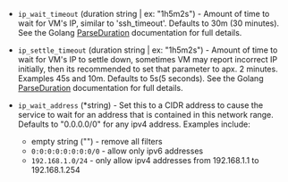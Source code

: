 <!-- Code generated from the comments of the WaitIpConfig struct in builder/vsphere/common/step_wait_for_ip.go; DO NOT EDIT MANUALLY -->

-   `ip_wait_timeout` (duration string | ex: "1h5m2s") - Amount of time to wait for VM's IP, similar to 'ssh_timeout'.
    Defaults to 30m (30 minutes). See the Golang
    [ParseDuration](https://golang.org/pkg/time/#ParseDuration) documentation
    for full details.
    
-   `ip_settle_timeout` (duration string | ex: "1h5m2s") - Amount of time to wait for VM's IP to settle down, sometimes VM may
    report incorrect IP initially, then its recommended to set that
    parameter to apx. 2 minutes. Examples 45s and 10m. Defaults to
    5s(5 seconds). See the Golang
    [ParseDuration](https://golang.org/pkg/time/#ParseDuration) documentation
     for full details.
    
-   `ip_wait_address` (\*string) - Set this to a CIDR address to cause the service to wait for an address that is contained in
    this network range. Defaults to "0.0.0.0/0" for any ipv4 address. Examples include:
    
    * empty string ("") - remove all filters
    * `0:0:0:0:0:0:0:0/0` - allow only ipv6 addresses
    * `192.168.1.0/24` - only allow ipv4 addresses from 192.168.1.1 to 192.168.1.254
    